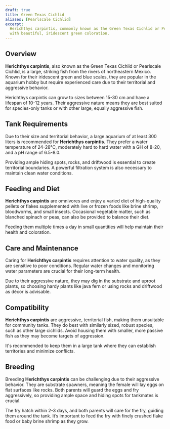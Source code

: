 ```yaml
---
draft: true
title: Green Texas Cichlid
aliases: [Pearlscale Cichlid]
excerpt:
  Herichthys carpintis, commonly known as the Green Texas Cichlid or Pearlscale Cichlid, is a large, aggressive species
  with beautiful, iridescent green coloration.
---
```


## Overview

**Herichthys carpintis**, also known as the Green Texas Cichlid or Pearlscale Cichlid, is a large, striking fish from
the rivers of northeastern Mexico. Known for their iridescent green and blue scales, they are popular in the aquarium
hobby but require experienced care due to their territorial and aggressive behavior.

Herichthys carpintis can grow to sizes between 15-30 cm and have a lifespan of 10-12 years. Their aggressive nature
means they are best suited for species-only tanks or with other large, equally aggressive fish.

## Tank Requirements

Due to their size and territorial behavior, a large aquarium of at least 300 liters is recommended for **Herichthys
carpintis**. They prefer a water temperature of 24-28°C, moderately hard to hard water with a GH of 8-20, and a pH range
of 6.5-8.0.

Providing ample hiding spots, rocks, and driftwood is essential to create territorial boundaries. A powerful filtration
system is also necessary to maintain clean water conditions.

## Feeding and Diet

**Herichthys carpintis** are omnivores and enjoy a varied diet of high-quality pellets or flakes supplemented with live
or frozen foods like brine shrimp, bloodworms, and small insects. Occasional vegetable matter, such as blanched spinach
or peas, can also be provided to balance their diet.

Feeding them multiple times a day in small quantities will help maintain their health and coloration.

## Care and Maintenance

Caring for **Herichthys carpintis** requires attention to water quality, as they are sensitive to poor conditions.
Regular water changes and monitoring water parameters are crucial for their long-term health.

Due to their aggressive nature, they may dig in the substrate and uproot plants, so choosing hardy plants like java fern
or using rocks and driftwood as décor is advisable.

## Compatibility

**Herichthys carpintis** are aggressive, territorial fish, making them unsuitable for community tanks. They do best with
similarly sized, robust species, such as other large cichlids. Avoid housing them with smaller, more passive fish as
they may become targets of aggression.

It's recommended to keep them in a large tank where they can establish territories and minimize conflicts.

## Breeding

Breeding **Herichthys carpintis** can be challenging due to their aggressive behavior. They are substrate spawners,
meaning the female will lay eggs on flat surfaces like rocks. Both parents will guard the eggs and fry aggressively, so
providing ample space and hiding spots for tankmates is crucial.

The fry hatch within 2-3 days, and both parents will care for the fry, guiding them around the tank. It’s important to
feed the fry with finely crushed flake food or baby brine shrimp as they grow.
